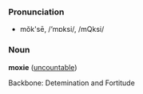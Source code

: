 ===Pronunciation===
*mŏk'sē, /ʼmɒksi/, /mQksi/

===Noun===
'''moxie''' ([[uncountable]])

Backbone: Detemination and Fortitude
